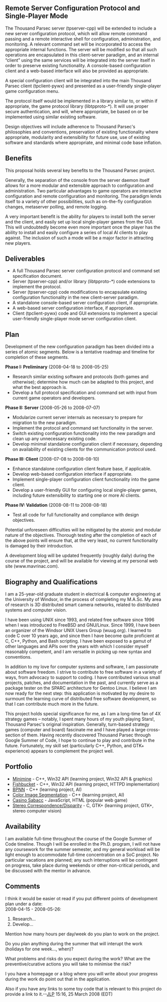 == Remote Server Configuration Protocol and Single-Player Mode ==

The Thousand Parsec server (tpserver-cpp) will be extended to include a new server configuration protocol, which will allow remote command passing and a remote interactive shell for configuration, administration, and monitoring. A relevant command set will be incorporated to access the appropriate internal functions. The server will be modified so that all such operations are encapsulated in this client-server paradigm, and an internal “client” using the same services will be integrated into the server itself in order to preserve existing functionality. A console-based configuration client and a web-based interface will also be provided as appropriate.

A special configuration client will be integrated into the main Thousand Parsec client (tpclient-pywx) and presented as a user-friendly single-player game configuration menu.

The protocol itself would be implemented in a library similar to, or within if appropriate, the game protocol library (libtpproto-*). It will use proper secure authentication, and will, where appropriate, be based on or be implemented using similar existing software.

Design objectives will include adherence to Thousand Parsec's philosophies and conventions, preservation of existing functionality where appropriate, modularity and extensibility for future use, use of existing software and standards where appropriate, and minimal code base inflation.

== Benefits ==

This proposal holds several key benefits to the Thousand Parsec project.

Generally, the separation of the console from the server daemon itself allows for a more modular and extensible approach to configuration and administration. Two particular advantages to game operators are interactive configuration and remote configuration and monitoring. The paradigm lends itself to a variety of other possibilities, such as on-the-fly configuration changes, metaserver polling, and remote logging.

A very important benefit is the ability for players to install both the server and the client, and easily set up local single-player games from the GUI. This will undoubtedly become even more important once the player has the ability to install and easily configure a series of local AI clients to play against. The inclusion of such a mode will be a major factor in attracting new players.

== Deliverables ==

*A full Thousand Parsec server configuration protocol and command set specification document.
*Server (tpserver-cpp) and/or library (libtpproto-*) code extensions to implement the protocol.
*Server (tpserver-cpp) code modifications to encapsulate existing configuration functionality in the new client-server paradigm.
*A standalone console-based server configuration client, if appropriate.
*A web-based server configuration interface, if appropriate.
*Client (tpclient-pywx) code and GUI extensions to implement a special user-friendly single-player mode server configuration client.

== Plan ==

Development of the new configuration paradigm has been divided into a series of atomic segments. Below is a tentative roadmap and timeline for completion of these segments.

'''Phase I: Preliminary''' (2008-04-18 to 2008-05-25)

*Research similar existing software and protocols (both games and otherwise); determine how much can be adapted to this project, and what the best approach is.
*Develop a full protocol specification and command set with input from current game operators and developers.

'''Phase II: Server''' (2008-05-26 to 2008-07-07)

*Modularize current server internals as necessary to prepare for migration to the new paradigm.
*Implement the protocol and command set functionality in the server.
*Switch existing configuration functionality into the new paradigm and clean up any unnecessary existing code.
*Develop minimal standalone configuration client if necessary, depending on availability of existing clients for the communication protocol used.

'''Phase III: Client''' (2008-07-08 to 2008-08-10)

*Enhance standalone configuration client feature base, if applicable.
*Develop web-based configuration interface if appropriate.
*Implement single-player configuration client functionality into the game client.
*Develop a user-friendly GUI for configuring local single-player games, including future extensibility to starting one or more AI clients.

'''Phase IV: Validation''' (2008-08-11 to 2008-08-18)

*Test all code for full functionality and compliance with design objectives.

Potential unforeseen difficulties will be mitigated by the atomic and modular nature of the objectives. Thorough testing after the completion of each of the above points will ensure that, at the very least, no current functionality is damaged by their introduction.

A development blog will be updated frequently (roughly daily) during the course of the project, and will be available for viewing at my personal web site (www.mavrinac.com).

== Biography and Qualifications ==

I am a 25-year-old graduate student in electrical & computer engineering at the University of Windsor, in the process of completing my M.A.Sc. My area of research is 3D distributed smart camera networks, related to distributed systems and computer vision.

I have been using UNIX since 1993, and related free software since 1996 when I was introduced to FreeBSD and GNU/Linux. Since 1999, I have been an organizer of the Windsor UNIX Users Group (wuug.org). I learned to code C over 10 years ago, and since then I have become quite proficient at C, C++, Python, and Bash scripting. I have been exposed to a gamut of other languages and APIs over the years with which I consider myself reasonably competent, and I am versatile in picking up new syntax and conventions.

In addition to my love for computer systems and software, I am passionate about software freedom. I strive to contribute to free software in a variety of ways, from advocacy to support to coding. I have contributed various small projects, patches, and documentation in the past, and currently serve as a package tester on the SPARC architecture for Gentoo Linux. I believe I am now ready for the next step: this application is motivated by my desire to surmount the learning curve of distributed free software development, so that I can contribute much more in the future.

This project holds special significance for me, as I am a long-time fan of 4X strategy games – notably, I spent many hours of my youth playing Stars!, Thousand Parsec's original inspiration. Generally, turn-based strategy games (computer and board) fascinate me and I have played a large cross-section of them. Having recently discovered Thousand Parsec through Google Summer of Code, I hope to continue to play and contribute in the future. Fortunately, my skill set (particularly C++, Python, and GTK+ experience) appears to complement the project well.

== Portfolio ==

*[http://mavrinac.com/projects/minimine/index.html Minimine] - C++, Win32 API (learning project, Win32 API & graphics)
*[http://mavrinac.com/projects/fishbucket/index.html Fishbucket] - C++, Win32 API (learning project, HTTPD implementation)
*[http://mavrinac.com/projects/bpnn/index.html BPNN] - C++ (learning project, AI)
*[http://mavrinac.com/projects/imageseg/index.html Color Image Segmentation] - C++ (learning project, AI)
*[http://mavrinac.com/projects/sabacc/index.html Casino Sabacc] - JavaScript, HTML (popular web game)
*[http://mavrinac.com/projects/stereo/index.html Stereo Correspondence/Disparity] - C, GTK+ (learning project, GTK+, stereo computer vision)

== Availability ==

I am available full-time throughout the course of the Google Summer of Code timeline. Though I will be enrolled in the Ph.D. program, I will not have any coursework for the summer semester, and my general workload will be light enough to accommodate full-time concentration on a SoC project. No particular vacations are planned; any such interruptions will be contingent on progress, take place during weekends or other non-critical periods, and be discussed with the mentor in advance.

== Comments ==
I think it would be easier ot read if you put different points of development plan under a date:<br />
2008-04-15 - 2008-05-26:
# Research...
# Develop...

Mention how many hours per day/week do you plan to work on the project.

Do you plan anything during the summer that will interupt the work (holidays for one week..., when)?

What problems and risks do you expect during the work? What are the preventive/curative actions you will take to minimise the risk?

I you have a homepage or a blog where you will write about your progress during the work do point out that in the application.

Also if you have any links to some toy code that is relevant to this project do provide a link to it.--[[User:JLP|JLP]] 15:16, 25 March 2008 (EDT)